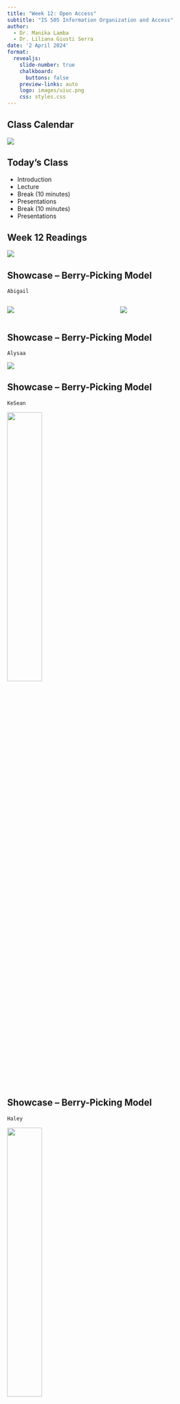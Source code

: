 ```yaml
---
title: "Week 12: Open Access"
subtitle: "IS 505 Information Organization and Access"
author: 
  - Dr. Manika Lamba
  - Dr. Liliana Giusti Serra
date: '2 April 2024'
format:
  revealjs: 
    slide-number: true
    chalkboard: 
      buttons: false
    preview-links: auto
    logo: images/uiuc.png
    css: styles.css
---
```


## Class Calendar

![](images/calendar.png){fig-align="center"}

## Today's Class

-   Introduction
-   Lecture
-   Break (10 minutes)
-   Presentations
-   Break (10 minutes)
-   Presentations

## Week 12 Readings {.smaller}

![](images/readings.png){fig-align="center"}

## Showcase -- Berry-Picking Model {.smaller}

`Abigail`

::: columns
::: {.column width="50%"}
![](images/1.png){fig-align="center"}
:::

::: {.column width="50%"}
![](images/1a.png){fig-align="center"}
:::
:::

## Showcase -- Berry-Picking Model {.smaller}

`Alysaa`

![](images/2.png){fig-align="center"}

## Showcase -- Berry-Picking Model {.smaller}

`KeSean`

![](images/3.png){fig-align="center" width="40%"}

## Showcase -- Berry-Picking Model {.smaller}

`Haley`

![](images/4.jpg){fig-align="center" width="40%"}

## Showcase -- Berry-Picking Model {.smaller}

`Delia`

![](images/5.png){fig-align="center" width="40%"}

## Showcase -- Berry-Picking Model {.smaller}

`Isabel`

![](images/6.png){fig-align="center" width="40%"}

## Showcase -- Berry-Picking Model {.smaller}

`Olivia`

![](images/7.png){fig-align="center"}

## License Categories {.smaller}

![](images/license.png){fig-align="center" width="50%"}

More: [https://youtu.be/OnmWFxlG2GA?si=7trVQjn_YFSZxOMR](https://youtu.be/OnmWFxlG2GA?si=7trVQjn_YFSZxOMR)

::: footer
Lamba, M., Madhusudhan, M. (2022). Text Data and Mining Ethics. In: Text Mining for Information Professionals. Springer, Cham. https://doi.org/10.1007/978-3-030-85085-2_11
:::

## [Creative Commons](https://creativecommons.org/share-your-work/)

![](images/cc.png){fig-align="center" width="50%"}

More: [https://youtu.be/GlAnKGBnhFY?si=uzH3lzvAdFimSv-J](https://youtu.be/GlAnKGBnhFY?si=uzH3lzvAdFimSv-J)

::: footer
https://www.dontwasteyourtime.co.uk/elearning/creative-commons-infographic-licenses-explained/
:::

## Open Access {.smaller}

::: panel-tabset
## Publications

![](images/journals.jpg){fig-align="center" width="70%"}

## Pub (cont.)

![](images/meme.jpeg){fig-align="center" width="50%"}

## Data Citation

::: columns
::: {.column width="50%"}
![](images/force2.jpg){fig-align="center"}
:::

::: {.column width="50%"}
![](images/force.jpg){fig-align="center"}
:::
:::

[*https://force11.org/info/joint-declaration-of-data-citation-principles-final/*](https://force11.org/info/joint-declaration-of-data-citation-principles-final/)

## Reproducible Research

![](images/repro.png){fig-align="center"}


## Tools

![](images/tools.png){fig-align="center"}

:::

## Reproducing Computational Studies

<iframe width="1000" height="515" src="https://www.youtube.com/embed/kfWSo0TAVKY?si=gLW1cQDAVSN21jka" title="YouTube video player" frameborder="0" allow="accelerometer; autoplay; clipboard-write; encrypted-media; gyroscope; picture-in-picture; web-share" referrerpolicy="strict-origin-when-cross-origin" allowfullscreen></iframe>

## Why is it so Difficult to Reproduce Scientific Studies?

<iframe width="1000" height="515" src="https://www.youtube.com/embed/0J5CN-8PAdU?si=miNO3j8Y15bq5pja" title="YouTube video player" frameborder="0" allow="accelerometer; autoplay; clipboard-write; encrypted-media; gyroscope; picture-in-picture; web-share" referrerpolicy="strict-origin-when-cross-origin" allowfullscreen></iframe>

## Discussion {.smaller}

`Allyson`

if there are any potential disadvantages to open access. Could a shift toward open access negatively affect the production of research? If not, why haven’t we fully made this transition?

How might the trend toward informal citation for data sharing and reuse impact efforts toward open access? If researchers aren’t being credited for their contributions, are they less likely to share their work?

`Chloe`

As librarians, how do we work towards expanding the scope of Open Access, and are there any other sources on Grey Literature?

As librarians, how do we work to help promote both formal and informal data citation, so that data sharing can be more widespread?

##  {.smaller}

::: columns
::: {.column width="50%"}
**`Group A-K (April 2)`**

1.  Avouris, Cassiani

2.  Barrett, Abigail

3.  Boyle, Nora

4.  Brown, Alyssa

5.  Carrithers, Marguerite

6.  Ding, Weiyu

7.  Eggimann, Kelsey

8.  Faro, Anika

9.  Good, Amanda

10. Harper, Evalyn

11. Harrington, KeSean

12. Kedzierski, Haley

13. Kerr-Dennhardt, Delia
:::

::: {.column width="50%"}
**`Group L-S (April 9)`**

1.  Lawless, Jessie
2.  Mason, Chloe
3.  Mullins, Logan
4.  Nagel, Nicole
5.  Parks, Ren
6.  Pihlstrom, Katherine
7.  Quintana, Kari
8.  Ryan, Isabel
9.  Shepherd, Haley
10. Smerz, Allyson
11. Steiner, Madeline
12. Streeter, Olivia
:::
:::

## Upcoming Deadlines {.smaller}

`Weekly Discussion Post`

-   Week 13: AI for Information Organization \[**April 7, 2024 (Sunday) by 11:59 PM**\]

`Start Prepping for:`

-   *Group L-S Final Project Presentation* **(April 9)**
-   *Professional engagement post* **(April 9)**
-   *Technical learning post* **(April 23)**
-   *Final Paper* **(April 30)**

## Next Week (April 9): Presentations + AI for Information Organization {.smaller}

![](images/week-13.png){fig-align="center"}

## Office Hours

`By appointment!`

~~Open Office Hours: **`Mondays 1-2 PM`**; **`Wednesdays 2-3 PM`**~~

::: columns
::: {.column width="50%"}
**Dr. Manika Lamba**

Email: ***manika\@illinois.edu***
:::

::: {.column width="50%"}
**Dr. Liliana Giusti Serra**

Email: ***lilianag\@illinois.edu***
:::
:::
